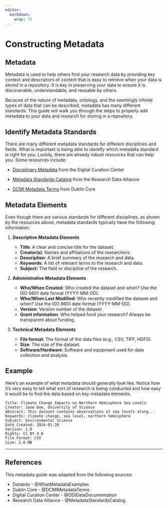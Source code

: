 ```yaml
---
editor:
  markdown:
    wrap: 72
---
```


# Constructing Metadata {.unnumbered}

## Metadata

Metadata is used to help others find your research data by providing key
context and descriptors of content that is easy to retrieve when your
data is stored in a repository. It is key in preserving your data to
ensure it is discoverable, understandable, and reusable by others.

Because of the nature of metadata, ontology, and the seemingly infinite
types of data that can be described, metadata has many different
standards. This guide will walk you through the steps to properly add
metadata to your data and research for storing in a repository.

## Identify Metadata Standards

There are many different metadata standards for different disciplines
and fields. What is important is being able to identify which metadata
standard is right for you. Luckily, there are already robust resources
that can help you. Some
resources include:

-   [Disciplinary Metadata](https://www.dcc.ac.uk/resources/metadata-standards/ddi-data-documentation-initiative) from the Digital Curation Center

-   [Metadata Standards Catalog](https://rdamsc.bath.ac.uk/) from the Research Data Alliance

-   [DCMI Metadata Terms](https://www.dublincore.org/specifications/dublin-core/dcmi-terms/) from Dublin Core

## Metadata Elements

Even though there are various standards for different disciplines, as
shown by the resources above, metadata standards typically have the
following information:

1.  **Descriptive Metadata Elements**

    -   **Title**: A clear and concise title for the dataset.
    -   **Creator(s)**: Names and affiliations of the researchers.
    -   **Description**: A brief summary of the research and data.
    -   **Keywords**: A list of relevant terms to the research and data.
    -   **Subject:** The field or discipline of the research.

2.  **Administrative Metadata Elements**

    -   **Who/When Created**: Who created the dataset and when? Use the ISO 8601 date format (YYYY-MM-DD).
    -   **Who/When Last Modified**: Who recently modified the dataset
        and when? Use the ISO 8601 date format (YYYY-MM-DD).
    -   **Version**: Version number of the dataset.
    -   **Grant information**: Who helped fund your research? Always be transparent about funding.

3.  **Technical Metadata Elements**

    -   **File format**: The format of the data files (e.g., CSV, TIFF,
        HDF5).
    -   **Size**: The size of the dataset.
    -   **Software/Hardware**: Software and equipment used for data
        collection and analysis.

## Example

Here's an example of what metadata should generally look like. Notice how it's very easy to tell what sort of research is being conducted and how easy it would be to find the data based on key metadata elements.

```{}
Title: Climate Change Impacts on Northern Hemisphere Sea Levels
Creator: Jane Doe, University of Science
Abstract: This dataset contains observations of sea levels along...
Keywords: climate change, sea level, northern hemisphere
Subject: Environmental Science
Date Created: 2024-01-20
Version: 1.0
Rights: CC BY 4.0
File Format: CSV
Size: 2.6 MB
```

---

## References

This metadata guide was adapted from the following sources:

- Dataedo - @WhatMetadataExamples
- Dublin Core - @DCMIMetadataTerms
- Digital Curation Center - @DDIDataDocumentation
- Research Data Alliance - @MetadataStandardsCatalog